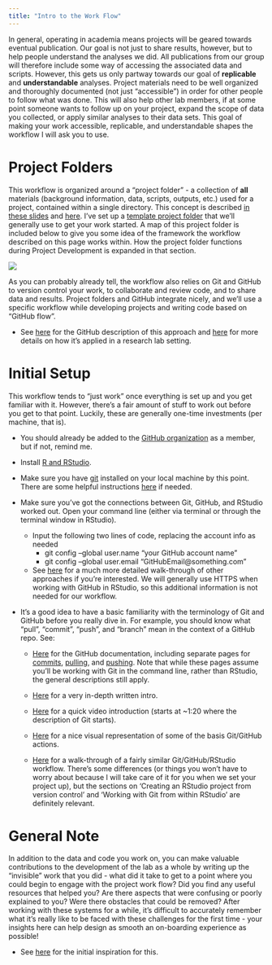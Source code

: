 ```yaml
---
title: "Intro to the Work Flow"
---
```


In general, operating in academia means projects will be geared towards eventual publication. Our goal is not just to share results, however, but to help people understand the analyses we did. All publications from our group will therefore include some way of accessing the associated data and scripts. However, this gets us only partway towards our goal of **replicable** and **understandable** analyses. Project materials need to be well organized and thoroughly documented (not just "accessible") in order for other people to follow what was done. This will also help other lab members, if at some point someone wants to follow up on your project, expand the scope of data you collected, or apply similar analyses to their data sets. This goal of making your work accessible, replicable, and understandable shapes the workflow I will ask you to use.

# Project Folders

This workflow is organized around a "project folder" - a collection of **all** materials (background information, data, scripts, outputs, etc.) used for a project, contained within a single directory. This concept is described [in these slides](https://djnavarro.net/slides-project-structure/#1) and [here](https://martinctc.github.io/blog/rstudio-projects-and-working-directories-a-beginner%27s-guide/). I've set up a [template project folder](https://github.com/ZoopEcoEvo/project_template) that we'll generally use to get your work started. A map of this project folder is included below to give you some idea of the framework the workflow described on this page works within. How the project folder functions during Project Development is expanded in that section.

![](Figures/project_folder_schematic.jpg)

As you can probably already tell, the workflow also relies on Git and GitHub to version control your work, to collaborate and review code, and to share data and results. Project folders and GitHub integrate nicely, and we'll use a specific workflow while developing projects and writing code based on "GitHub flow".

-   See [here](https://docs.github.com/en/get-started/quickstart/github-flow) for the GitHub description of this approach and [here](https://www.djmannion.net/code_review/) for more details on how it's applied in a research lab setting.

# Initial Setup

This workflow tends to "just work" once everything is set up and you get familiar with it. However, there's a fair amount of stuff to work out before you get to that point. Luckily, these are generally one-time investments (per machine, that is).

-   You should already be added to the [GitHub organization](https://github.com/ZoopEcoEvo) as a member, but if not, remind me.

-   Install [R and RStudio](https://posit.co/download/rstudio-desktop/).

-   Make sure you have [git](https://git-scm.com) installed on your local machine by this point. There are some helpful instructions [here](https://happygitwithr.com/install-git.html) if needed.

-   Make sure you've got the connections between Git, GitHub, and RStudio worked out. Open your command line (either via terminal or through the terminal window in RStudio).  
    -   Input the following two lines of code, replacing the account info as needed
        -   git config –global user.name “your GitHub account name”                                                     
        -   git config –global user.email “GitHubEmail@something.com”
    -   See [here](https://happygitwithr.com/connect-intro.html) for a much more detailed walk-through of other approaches if you're interested. We will generally use HTTPS when working with GitHub in RStudio, so this additional information is not needed for our workflow. 

-   It's a good idea to have a basic familiarity with the terminology of Git and GitHub before you really dive in. For example, you should know what "pull", "commit", "push", and "branch" mean in the context of a GitHub repo. See:

    -   [Here](https://github.com/git-guides) for the GitHub documentation, including separate pages for [commits](https://github.com/git-guides/git-commit), [pulling](https://github.com/git-guides/git-pull), and [pushing](https://github.com/git-guides/git-push). Note that while these pages assume you'll be working with Git in the command line, rather than RStudio, the general descriptions still apply.

    -   [Here](https://dx.doi.org/10.7287%2Fpeerj.preprints.3159v2) for a very in-depth written intro.

    -   [Here](https://www.youtube.com/watch?v=eWxxfttcMts&t=82s) for a quick video introduction (starts at \~1:20 where the description of Git starts).

    -   [Here](https://www.youtube.com/watch?v=KjLycV1IWqc) for a nice visual representation of some of the basis Git/GitHub actions.

    -   [Here](https://youtu.be/sxErFMF7BJY) for a walk-through of a fairly similar Git/GitHub/RStudio workflow. There's some differences (or things you won't have to worry about because I will take care of it for you when we set your project up), but the sections on 'Creating an RStudio project from version control' and 'Working with Git from within RStudio' are definitely relevant.

# General Note

In addition to the data and code you work on, you can make valuable contributions to the development of the lab as a whole by writing up the "invisible" work that you did - what did it take to get to a point where you could begin to engage with the project work flow? Did you find any useful resources that helped you? Are there aspects that were confusing or poorly explained to you? Were there obstacles that could be removed? After working with these systems for a while, it's difficult to accurately remember what it's really like to be faced with these challenges for the first time - your insights here can help design as smooth an on-boarding experience as possible!

-   See [here](https://www.catharsisinsight.com/reports) for the initial inspiration for this.
